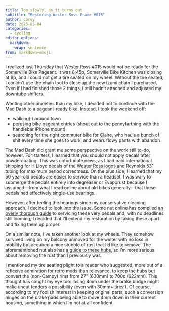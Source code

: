 ```yaml
---
title: Too slowly, as it turns out
subtitle: "Restoring Wester Ross Frame #015"
author: corey
date: 2025-05-04
categories:
  - cycling
editor_options: 
  markdown: 
    wrap: sentence
from: markdown+emoji
---
```


I realized last Thursday that Wester Ross #015 would not be ready for the Somerville Bike Pageant.
It was 8:45p, Somerville Bike Kitchen was closing at 9p, and I could not get a tire seated on my wheel.
Without the tire seated, I couldn't use the chain tool to close up the new Izumi chain I purchased.
Even if I had finished those 2 things, I still hadn't attached and adjusted my downtube shifters.

Wanting other anxieties than my bike, I decided not to continue with the Mad Dash to a pageant-ready bike.
Instead, I took the weekend off:

- walking(!) around town
- perusing bike pageant entries (shout out to the pennyfarthing with the handlebar iPhone mount)
- searching for the right commuter bike for Claire, who hauls a bunch of shit every time she goes to work, and wears flowy pants with abandon

The Mad Dash did grant me some perspective on the work still to-do, however.
For starters, I learned that you should not apply decals after powdercoating.
This was unfortunate news, as I had paid international shipping for H Lloyd decals of the [Wester Ross logos](https://hlloydcycles.com/en-us/pages/search-results-page?q=Wester%20ross) and Reynolds 531 tubing for maximum period correctness.
On the plus side, I learned that my 50 year-old pedals are easier to service than a headset.
I was wary to submerge the pedals entirely into degreaser or Evaporust because I assumed---from what I read online about old bikes generally---that these pedals had effectively single-use bearings.

However, after feeling the bearings since my conservative cleaning approach, I decided to look into the issue.
Some nut online has compiled [an overly thorough guide](https://cycling-obsession.com/how-to-service-vintage-campagnolo-pedals/) to servicing these very pedals and, with no deadlines still looming, I decided that I'll extend my restoration by taking these apart and fixing them up proper.

On a similar note, I've taken another look at my wheels.
They somehow survived living on my balcony unmoved for the winter with no loss in mobility but acquired a nice stubble of rust that I'd like to remove.
The aforementioned nut also has [a guide to these hubs](https://cycling-obsession.com/how-to-service-vintage-campagnolo-hubs/), so I'm more serious about removing the rust than I previously was.

I mentioned my tire seating plight to a reader who suggested, more out of a reflexive admiration for retro mods than relevance, to keep the hubs but convert the (non-Campy) rims from 27" (630mm) to 700c (622mm).
This thought has caught my eye too: losing 4mm under the brake bridge might make uncut fenders a possibility (even with 30mm+ tires!).
Of course, according to my foolish interest in keeping original parts, such a conversion hinges on the brake pads being able to move 4mm down in their current housing, something in which I'm not at all confident.
